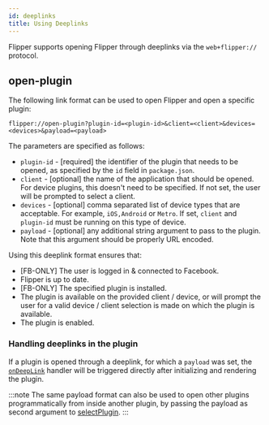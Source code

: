 ```yaml
---
id: deeplinks
title: Using Deeplinks
---
```


Flipper supports opening Flipper through deeplinks via the `web+flipper://` protocol.

## open-plugin

The following link format can be used to open Flipper and open a specific plugin:

`flipper://open-plugin?plugin-id=<plugin-id>&client=<client>&devices=<devices>&payload=<payload>`

The parameters are specified as follows:

* `plugin-id` - [required] the identifier of the plugin that needs to be opened, as specified by the `id` field in `package.json`.
* `client` - [optional] the name of the application that should be opened. For device plugins, this doesn't need to be specified. If not set, the user will be prompted to select a client.
* `devices` - [optional] comma separated list of device types that are acceptable. For example, `iOS,Android` or `Metro`. If set, `client` and `plugin-id` must be running on this type of device.
* `payload` - [optional] any additional string argument to pass to the plugin. Note that this argument should be properly URL encoded.


Using this deeplink format ensures that:

* [FB-ONLY] The user is logged in & connected to Facebook.
* Flipper is up to date.
* [FB-ONLY] The specified plugin is installed.
* The plugin is available on the provided client / device, or will prompt the user for a valid device / client selection is made on which the plugin is available.
* The plugin is enabled.

### Handling deeplinks in the plugin

If a plugin is opened through a deeplink, for which a `payload` was set, the [`onDeepLink`](flipper-plugin.mdx#ondeeplink) handler will be triggered directly after initializing and rendering the plugin.

:::note
The same payload format can also be used to open other plugins programmatically from inside another plugin, by passing the payload as second argument to [selectPlugin](flipper-plugin.mdx#selectplugin).
:::
